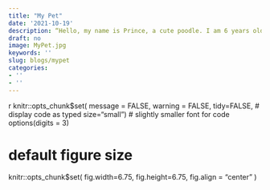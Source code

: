 ```yaml
---
title: "My Pet"
date: '2021-10-19'
description: “Hello, my name is Prince, a cute poodle. I am 6 years old now. Isahelen is my lovely sis. Usually, I go out twice a day to have fun and hang out with my family (ususally it's when they walk me xixi). ”
draft: no
image: MyPet.jpg
keywords: ''
slug: blogs/mypet
categories:
- ''
- ''
---
```



{r, setup, include=FALSE}
knitr::opts_chunk$set(
  message = FALSE, 
  warning = FALSE,
  tidy=FALSE,     # display code as typed
  size="small")   # slightly smaller font for code
options(digits = 3)

# default figure size
knitr::opts_chunk$set(
  fig.width=6.75, 
  fig.height=6.75,
  fig.align = "center"
)
